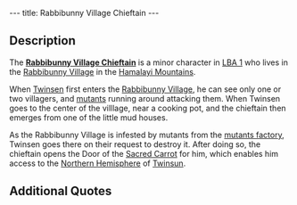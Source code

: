 ---
title: Rabbibunny Village Chieftain
---

{{twinsunica import}}{{Infobox Character
 |image=Chieftain.JPG
 |race=rabbibunny
 |gender=male
 |size=average
 |age=Adult
 |magical=no
 |lba1=aye
 |lba2=
 |alignment=neutral
 |occupation=
 |requires=
 |amount=
 |fam1=
 |fam2=
 |planet=
 |island=
 |building=
}}
{{Quote
 |Noble stranger, we will open the Door of the Sacred Carrot for you if you sabotage the mutant factory, from where the monsters that infest this hemisphere emerge. This door leads to the shore, and from there you can access all of this part of the planet..
 |character=Rabbibunny Village Chieftain
 |island=Hamalayi Mountains
 |planet=twinsun
 |quoteid=294}}

==Description==

The '''[[Rabbibunny Village Chieftain]]''' is a minor character in [[LBA 1]] who lives in the [[Rabbibunny Village]] in the [[Hamalayi Mountains]].

When [[Twinsen]] first enters the [[Rabbibunny Village]], he can see only one or two villagers, and [[mutants]] running around attacking them. When Twinsen goes to the center of the villlage, near a cooking pot, and the chieftain then emerges from one of the little mud houses.

As the Rabbibunny Village is infested by mutants from the [[mutants factory]], Twinsen goes there on their request to destroy it. After doing so, the chieftain opens the Door of the [[Sacred Carrot]] for him, which enables him access to the [[Northern Hemisphere]] of [[Twinsun]].

==Additional Quotes==
{{Quote
 |Hey, you, don't touch our kitchen!
 |character=Rabbibunny Village Chieftain
 |island=Hamalayi Mountains
 |planet=twinsun
 |quoteid=293}}
{{Quote
 |Hey, you! Don't touch our k... oh, it's you! Good work, you have disabled the mutant factory! No more new monsters are being produced. By the way, what is your name, brave stranger?
 |character=Rabbibunny Village Chieftain
 |island=Hamalayi Mountains
 |planet=twinsun
 |quoteid=296}}
{{Quote
 |New monsters are still coming to the village: the factory has not been completely disabled!
 |character=Rabbibunny Village Chieftain
 |island=Hamalayi Mountains
 |planet=twinsun
 |quoteid=303}}
{{Quote
 |And now, brave stranger Twinsen, follow me to the Door of the Sacred Carrot.
 |character=Rabbibunny Village Chieftain
 |island=Hamalayi Mountains
 |planet=twinsun
 |quoteid=304}}
{{Quote
 |Carrot, open up!
 |character=Rabbibunny Village Chieftain
 |island=Hamalayi Mountains
 |planet=twinsun
 |quoteid=312}}
{{Quote
 |Thank you for saving this village, brave stranger Twinsen.
 |character=Rabbibunny Village Chieftain
 |island=Hamalayi Mountains
 |planet=twinsun
 |quoteid=306}}

<!-- remove these category links when they're all automated by categorizers...
[[Category:Hamalayi Mountains inhabitants]] -->